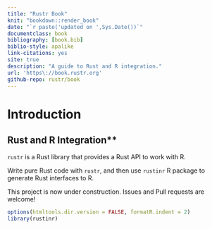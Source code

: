 ```yaml
--- 
title: "Rustr Book"
knit: "bookdown::render_book"
date: "`r paste('updated on ',Sys.Date())`"
documentclass: book
bibliography: [book.bib]
biblio-style: apalike
link-citations: yes
site: true
description: "A guide to Rust and R integration."
url: 'https\://book.rustr.org'
github-repo: rustr/book
---
```



# Introduction

## Rust and R Integration**

`rustr` is a Rust library that provides a Rust API to work with R.

Write pure Rust code with `rustr`, and then use `rustinr` R package to generate Rust interfaces to R.

This project is now under construction. Issues and Pull requests are welcome!


```r
options(htmltools.dir.version = FALSE, formatR.indent = 2)
library(rustinr)
```
